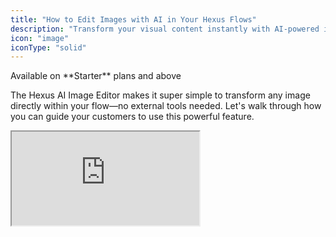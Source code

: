 ```yaml
---
title: "How to Edit Images with AI in Your Hexus Flows"
description: "Transform your visual content instantly with AI-powered image editing"
icon: "image"
iconType: "solid"
---
```


<Note>
  Available on **Starter** plans and above
</Note>

The Hexus AI Image Editor makes it super simple to transform any image directly within your flow—no external tools needed. Let's walk through how you can guide your customers to use this powerful feature.

<div style={{ position:"relative",paddingBottom:"calc(53.71%)",height:0,width:"100%" }}>
<iframe src="https://app.usehexus.com/embed/09597cf1-e99e-4083-99e0-344046b5db4d?refid=" style={{ position:"absolute",border:"none",width:"100%",height:"100%" }} loading="lazy" allowFullScreen title="Hexus Flow" />
</div>

## Navigate to Your Hexus Flow and Access the AI Image Editor

First, you'll need to open the Hexus flow containing the image you want to edit. Once you're in the flow editor, look for the **AI Image Editor** icon in the edit tab.

<img
  src="/images/1.png"
  alt="1 Pn"
  title="1 Pn"
  className="mx-auto"
  style={{ width:"81%" }}
/>

1. Open your existing Hexus flow or create a new one
2. Navigate to the step containing the image you want to edit
3. Make sure you're in the **Edit tab**
4. Locate and click the **AI Image Editor** icon above the selected step

## Enter Your AI Editing Prompt

This is where the real transformation happens. You can describe changes just like you're talking to a designer.

<img
  src="/images/2.jpeg"
  alt="2 Jpe"
  title="2 Jpe"
  className="mx-auto"
  style={{ width:"85%" }}
/>

Here's how to craft effective prompts:

1. Type a clear, descriptive prompt in the text field
2. Be specific about what you want to change (e.g., "Replace the sunset view with an ocean view" or "Make the background blurry")
3. Include details about colors, lighting, or style if needed
4. Click the **Edit Image with AI** button to process your request

<Tip>
  **Pro Tips:**

  - Use action words like "replace," "add," "remove," or "change"
  - Mention specific elements you want to modify
  - Include style preferences (modern, vintage, professional, etc.)
  - Keep prompts concise but detailed enough to guide the AI
</Tip>

## Review the AI-Generated Edits

Once the AI processes your request, you'll see the edited version in the preview window. This is your chance to ensure the changes match what you envisioned.

<img
  src="/images/3.jpeg"
  alt="3 Jpe"
  title="3 Jpe"
  className="mx-auto"
  style={{ width:"83%" }}
/>

Take a moment to:

1. Compare the edited image with your original vision
2. Check that important elements are preserved correctly
3. Verify the overall quality and style meets your standards
4. Consider if any additional adjustments might improve the result

Remember, you can always try different prompts if the first result isn't quite right!

## Applying Your Edits

Happy with the results? Great! Now it's time to finalize your changes. You have two options here, and it's important your customers understand both:

<img
  src="/images/4.png"
  alt="4 Pn"
  title="4 Pn"
  className="mx-auto"
  style={{ width:"87%" }}
/>

### To Apply the Edits:

1. Click the **'Apply'** button to replace your original image
2. The AI-edited version will immediately replace the original in your flow
3. The change is saved automatically to your Hexus flow
4. You can continue editing other elements or move to the next step

<Note>
  Once you click **Apply**, the original image is replaced in your current flow step. If you need to preserve the original, consider duplicating the step first or saving a backup of your flow.
</Note>

### Success! Your AI-Edited Image is Live

Congratulations! You've successfully edited your image with Hexus AI. The edited image is now part of the flow and will appear to all viewers on publishing. You can use this feature to:

- Update product screenshots with new branding
- Adjust backgrounds to match brand colors
- Remove distracting elements from demo images
- Enhance image quality and professional appearance
- Create variations of the same image for different audiences